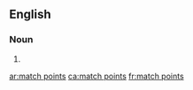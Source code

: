 {{also|matchpoints}}
==English==

===Noun===
{{head|en|noun plural form}}

# {{plural of|match point|lang=en}}

[[ar:match points]]
[[ca:match points]]
[[fr:match points]]